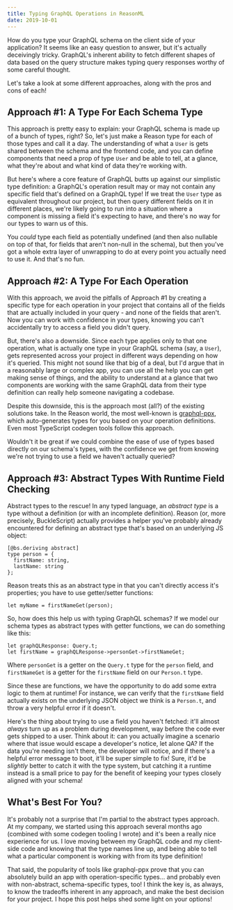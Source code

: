 ```yaml
---
title: Typing GraphQL Operations in ReasonML
date: 2019-10-01
---
```


How do you type your GraphQL schema on the client side of your application? It seems like an easy question to answer, but it's actually deceivingly tricky. GraphQL's inherent ability to fetch different shapes of data based on the query structure makes typing query responses worthy of some careful thought.

Let's take a look at some different approaches, along with the pros and cons of each!

## Approach #1: A Type For Each Schema Type

This approach is pretty easy to explain: your GraphQL schema is made up of a bunch of types, right? So, let's just make a Reason type for each of those types and call it a day. The understanding of what a `User` is gets shared between the schema and the frontend code, and you can define components that need a prop of type `User` and be able to tell, at a glance, what they're about and what kind of data they're working with.

But here's where a core feature of GraphQL butts up against our simplistic type definition: a GraphQL's operation result may or may not contain any specific field that's defined on a GraphQL type! If we treat the `User` type as equivalent throughout our project, but then query different fields on it in different places, we're likely going to run into a situation where a component is missing a field it's expecting to have, and there's no way for our types to warn us of this.

You _could_ type each field as potentially undefined (and then also nullable on top of that, for fields that aren't non-null in the schema), but then you've got a whole extra layer of unwrapping to do at every point you actually need to use it. And that's no fun.

## Approach #2: A Type For Each Operation

With this approach, we avoid the pitfalls of Approach #1 by creating a specific type for each operation in your project that contains all of the fields that are actually included in your query - and none of the fields that aren't. Now you can work with confidence in your types, knowing you can't accidentally try to access a field you didn't query.

But, there's also a downside. Since each type applies only to that one operation, what is actually one type in your GraphQL schema (say, a `User`), gets represented across your project in different ways depending on how it's queried. This might not sound like that big of a deal, but I'd argue that in a reasonably large or complex app, you can use all the help you can get making sense of things, and the ability to understand at a glance that two components are working with the same GraphQL data from their type definition can really help someone navigating a codebase.

Despite this downside, this is the approach most (all?) of the existing solutions take. In the Reason world, the most well-known is [graphql-ppx](https://github.com/mhallin/graphql_ppx), which auto-generates types for you based on your operation definitions. Even most TypeScript codegen tools follow this approach.

Wouldn't it be great if we could combine the ease of use of types based directly on our schema's types, with the confidence we get from knowing we're not trying to use a field we haven't actually queried?

## Approach #3: Abstract Types With Runtime Field Checking

Abstract types to the rescue! In any typed language, an _abstract type_ is a type without a definition (or with an incomplete definition). Reason (or, more precisely, BuckleScript) actually provides a helper you've probably already encountered for defining an abstract type that's based on an underlying JS object:

```reason
[@bs.deriving abstract]
type person = {
  firstName: string,
  lastName: string
};
```

Reason treats this as an abstract type in that you can't directly access it's properties; you have to use getter/setter functions:

```reason
let myName = firstNameGet(person);
```

So, how does this help us with typing GraphQL schemas? If we model our schema types as abstract types with getter functions, we can do something like this:

```reason
let graphQLResponse: Query.t;
let firstName = graphQLResponse->personGet->firstNameGet;
```

Where `personGet` is a getter on the `Query.t` type for the `person` field, and `firstNameGet` is a getter for the `firstName` field on our `Person.t` type.

Since these are functions, we have the opportunity to do add some extra logic to them at runtime! For instance, we can verify that the `firstName` field actually exists on the underlying JSON object we think is a `Person.t`, and throw a very helpful error if it doesn't.

Here's the thing about trying to use a field you haven't fetched: it'll almost _always_ turn up as a problem during development, way before the code ever gets shipped to a user. Think about it: can you actually imagine a scenario where that issue would escape a developer's notice, let alone QA? If the data you're needing isn't there, the developer will notice, and if there's a helpful error message to boot, it'll be super simple to fix! Sure, it'd be _slightly_ better to catch it with the type system, but catching it a runtime instead is a small price to pay for the benefit of keeping your types closely aligned with your schema!

## What's Best For You?

It's probably not a surprise that I'm partial to the abstract types approach. At my company, we started using this approach several months ago (combined with some codegen tooling I wrote) and it's been a really nice experience for us. I love moving between my GraphQL code and my client-side code and knowing that the type names line up, and being able to tell what a particular component is working with from its type definition!

That said, the popularity of tools like graphql-ppx prove that you can absolutely build an app with operation-specific types... and probably even with non-abstract, schema-specific types, too! I think the key is, as always, to know the tradeoffs inherent in any approach, and make the best decision for your project. I hope this post helps shed some light on your options!
